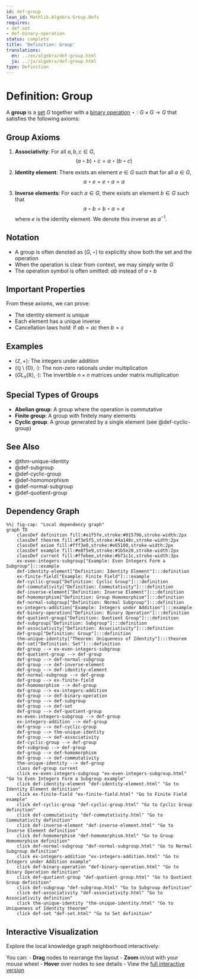 ```yaml
---
id: def-group
lean_id: Mathlib.Algebra.Group.Defs
requires:
- def-set
- def-binary-operation
status: complete
title: 'Definition: Group'
translations:
  en: ../en/algebra/def-group.html
  ja: ../ja/algebra/def-group.html
type: Definition
---
```


# Definition: Group {#def-group}

A **group** is a [set](../logic-set-theory/def-set.qmd) $G$ together with a [binary operation](def-binary-operation.qmd) $\star: G \times G \to G$ that satisfies the following axioms:

## Group Axioms

1. **Associativity**: For all $a, b, c \in G$,
   $$(a \star b) \star c = a \star (b \star c)$$

2. **Identity element**: There exists an element $e \in G$ such that for all $a \in G$,
   $$a \star e = e \star a = a$$

3. **Inverse elements**: For each $a \in G$, there exists an element $b \in G$ such that
   $$a \star b = b \star a = e$$
   where $e$ is the identity element. We denote this inverse as $a^{-1}$.

## Notation

- A group is often denoted as $(G, \star)$ to explicitly show both the set and the operation
- When the operation is clear from context, we may simply write $G$
- The operation symbol is often omitted: $ab$ instead of $a \star b$

## Important Properties

From these axioms, we can prove:

- The identity element is unique
- Each element has a unique inverse
- Cancellation laws hold: if $ab = ac$ then $b = c$

## Examples

- $(\mathbb{Z}, +)$: The integers under addition
- $(\mathbb{Q} \setminus \{0\}, \cdot)$: The non-zero rationals under multiplication
- $(GL_n(\mathbb{R}), \cdot)$: The invertible $n \times n$ matrices under matrix multiplication

## Special Types of Groups

- **Abelian group**: A group where the operation is commutative
- **Finite group**: A group with finitely many elements
- **Cyclic group**: A group generated by a single element (see @def-cyclic-group)

## See Also

- @thm-unique-identity
- @def-subgroup
- @def-cyclic-group
- @def-homomorphism
- @def-normal-subgroup
- @def-quotient-group

## Dependency Graph

```mermaid
%%| fig-cap: "Local dependency graph"
graph TD
    classDef definition fill:#e1f5fe,stroke:#01579b,stroke-width:2px
    classDef theorem fill:#f3e5f5,stroke:#4a148c,stroke-width:2px
    classDef axiom fill:#fff3e0,stroke:#e65100,stroke-width:2px
    classDef example fill:#e8f5e9,stroke:#1b5e20,stroke-width:2px
    classDef current fill:#ffebee,stroke:#b71c1c,stroke-width:3px
    ex-even-integers-subgroup["Example: Even Integers Form a Subgroup"]:::example
    def-identity-element["Definition: Identity Element"]:::definition
    ex-finite-field["Example: Finite Field"]:::example
    def-cyclic-group["Definition: Cyclic Group"]:::definition
    def-commutativity["Definition: Commutativity"]:::definition
    def-inverse-element["Definition: Inverse Element"]:::definition
    def-homomorphism["Definition: Group Homomorphism"]:::definition
    def-normal-subgroup["Definition: Normal Subgroup"]:::definition
    ex-integers-addition["Example: Integers under Addition"]:::example
    def-binary-operation["Definition: Binary Operation"]:::definition
    def-quotient-group["Definition: Quotient Group"]:::definition
    def-subgroup["Definition: Subgroup"]:::definition
    def-associativity["Definition: Associativity"]:::definition
    def-group["Definition: Group"]:::definition
    thm-unique-identity["Theorem: Uniqueness of Identity"]:::theorem
    def-set["Definition: Set"]:::definition
    def-group --> ex-even-integers-subgroup
    def-quotient-group --> def-group
    def-group --> def-normal-subgroup
    def-group --> def-inverse-element
    def-group --> def-identity-element
    def-normal-subgroup --> def-group
    def-group --> ex-finite-field
    def-homomorphism --> def-group
    def-group --> ex-integers-addition
    def-group --> def-binary-operation
    def-group --> def-subgroup
    def-group --> def-set
    def-group --> def-quotient-group
    ex-even-integers-subgroup --> def-group
    ex-integers-addition --> def-group
    def-group --> def-cyclic-group
    def-group --> thm-unique-identity
    def-group --> def-associativity
    def-cyclic-group --> def-group
    def-subgroup --> def-group
    def-group --> def-homomorphism
    def-group --> def-commutativity
    thm-unique-identity --> def-group
    class def-group current
    click ex-even-integers-subgroup "ex-even-integers-subgroup.html" "Go to Even Integers Form a Subgroup example"
    click def-identity-element "def-identity-element.html" "Go to Identity Element definition"
    click ex-finite-field "ex-finite-field.html" "Go to Finite Field example"
    click def-cyclic-group "def-cyclic-group.html" "Go to Cyclic Group definition"
    click def-commutativity "def-commutativity.html" "Go to Commutativity definition"
    click def-inverse-element "def-inverse-element.html" "Go to Inverse Element definition"
    click def-homomorphism "def-homomorphism.html" "Go to Group Homomorphism definition"
    click def-normal-subgroup "def-normal-subgroup.html" "Go to Normal Subgroup definition"
    click ex-integers-addition "ex-integers-addition.html" "Go to Integers under Addition example"
    click def-binary-operation "def-binary-operation.html" "Go to Binary Operation definition"
    click def-quotient-group "def-quotient-group.html" "Go to Quotient Group definition"
    click def-subgroup "def-subgroup.html" "Go to Subgroup definition"
    click def-associativity "def-associativity.html" "Go to Associativity definition"
    click thm-unique-identity "thm-unique-identity.html" "Go to Uniqueness of Identity theorem"
    click def-set "def-set.html" "Go to Set definition"
```

## Interactive Visualization

Explore the local knowledge graph neighborhood interactively:

::: {.graph-viz data-id="def-group" data-width="700" data-height="500"}
:::

You can:
- **Drag** nodes to rearrange the layout
- **Zoom** in/out with your mouse wheel
- **Hover** over nodes to see details
- View the [full interactive version](../../output/interactive/def-group.html){target="_blank"}
